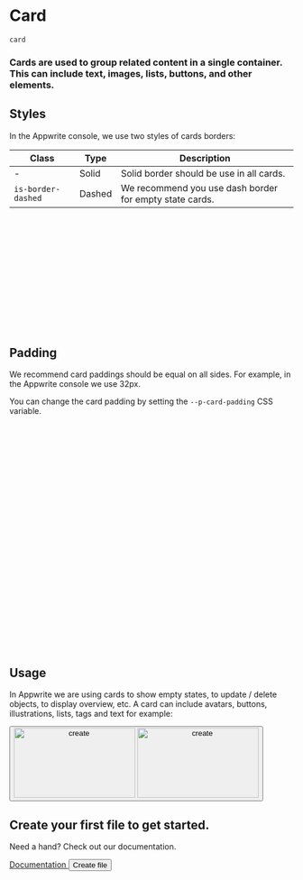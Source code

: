 # Card

`card`

### Cards are used to group related content in a single container. This can include text, images, lists, buttons, and other elements.

## Styles

In the Appwrite console, we use two styles of cards borders:

| Class              | Type   | Description                                             |
| ------------------ | ------ | ------------------------------------------------------- |
| -                  | Solid  | Solid border should be use in all cards.                |
| `is-border-dashed` | Dashed | We recommend you use dash border for empty state cards. |

<Preview center>
  <article class="card" style="width: 300px; height: 100px;"></article>
  <article
    class="card is-border-dashed"
    style="width: 300px; height: 100px;"
  ></article>
</Preview>

## Padding

We recommend card paddings should be equal on all sides. For example, in the Appwrite console we use 32px.

You can change the card padding by setting the `--p-card-padding` CSS variable.

<Preview center>
  <article
    class="card u-grid"
    style="width: 300px; height: 200px; --p-card-padding: 64px; --p-card-bg-color: var(--color-information-200);"
  >
    <div style="background-color: hsl(var(--color-neutral-300))"></div>
  </article>
  <article
    class="card u-grid"
    style="width: 300px; height: 200px; --p-card-padding: 16px; --p-card-bg-color: var(--color-information-200);"
  >
    <div style="background-color: hsl(var(--color-neutral-300))"></div>
  </article>
</Preview>

## Usage

In Appwrite we are using cards to show empty states, to update / delete objects, to display overview, etc. A card can include avatars, buttons, illustrations, lists, tags and text for example:

<Showcase>
  <article class="card u-grid u-cross-center u-width-full-line common-section">
    <div class="u-flex u-flex-vertical u-cross-center u-gap-24">
      <button type="button" aria-label="create {target}">
        <img
          class="u-only-light"
          src="/empty-light.svg"
          alt="create"
          aria-hidden="true"
          height="124"
          width="215"
        />
        <img
          class="u-only-dark"
          src="/empty-dark.svg"
          alt="create"
          aria-hidden="true"
          height="124"
          width="215"
        />
      </button>
      <div class="u-text-center">
        <h2 class="heading-level-7 u-trim-1">
          Create your first file to get started.
        </h2>
        <p class="body-text-2 u-margin-block-start-4">
          Need a hand? Check out our documentation.
        </p>
      </div>
      <div class="u-flex u-gap-16 u-main-center">
        <a
          disabled="false"
          href="https://appwrite.io/docs/storage#createFile"
          target="_blank"
          rel="noopener noreferrer"
          class="button is-text"
          aria-label="create {target}"
        >
          Documentation
        </a>
        <button class="button is-secondary" type="button">
          Create file
        </button>
      </div>
    </div>
  </article>
</Showcase>

